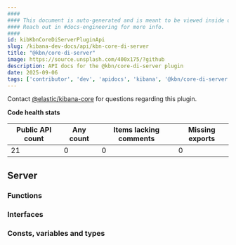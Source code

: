 ```yaml
---
####
#### This document is auto-generated and is meant to be viewed inside our experimental, new docs system.
#### Reach out in #docs-engineering for more info.
####
id: kibKbnCoreDiServerPluginApi
slug: /kibana-dev-docs/api/kbn-core-di-server
title: "@kbn/core-di-server"
image: https://source.unsplash.com/400x175/?github
description: API docs for the @kbn/core-di-server plugin
date: 2025-09-06
tags: ['contributor', 'dev', 'apidocs', 'kibana', '@kbn/core-di-server']
---
```




Contact [@elastic/kibana-core](https://github.com/orgs/elastic/teams/kibana-core) for questions regarding this plugin.

**Code health stats**

| Public API count  | Any count | Items lacking comments | Missing exports |
|-------------------|-----------|------------------------|-----------------|
| 21 | 0 | 0 | 0 |

## Server

### Functions
<DocDefinitionList data={kbnCoreDiServerObj.server.functions}/>

### Interfaces
<DocDefinitionList data={kbnCoreDiServerObj.server.interfaces}/>

### Consts, variables and types
<DocDefinitionList data={kbnCoreDiServerObj.server.misc}/>

